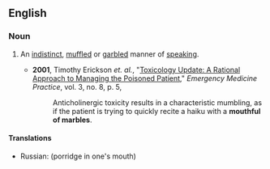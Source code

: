 ==English==

===Noun===
{{en-noun|head=[[mouthful]] [[of]] [[marbles]]|mouthfuls of marbles}}

# {{lb|en|idiomatic|used in [[simile]]s}} An [[indistinct]], [[muffled]] or [[garbled]] manner of [[speaking]].
#* '''2001''', Timothy Erickson ''et. al.'', "[http://www.regionsem.org/~jdfuerstenberg/archive/Toxicology/Toxicology%20EMP0801.pdf Toxicology Update: A Rational Approach to Managing the Poisoned Patient]," ''Emergency Medicine Practice'', vol. 3, no. 8, p. 5,
#*: Anticholinergic toxicity results in a characteristic mumbling, as if the patient is trying to quickly recite a haiku with a '''mouthful of marbles'''.

====Translations====
{{trans-top|An indistinct, muffled or garbled manner of speaking}}
{{trans-mid}}
* Russian: {{t|ru|ка́ша во рту}} (porridge in one's mouth)
{{trans-bottom}}